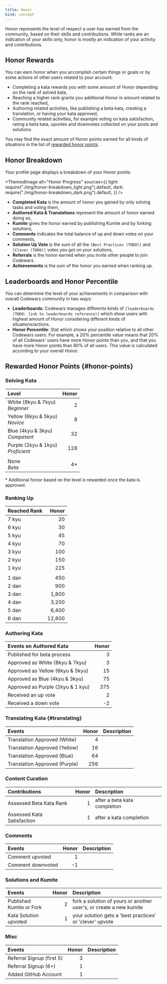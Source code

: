 ```yaml
---
title: Honor
kind: concept
---
```



Honor represents the level of respect a user has earned from the community, based on their skills and contributions. While ranks are an indication of your skills only, honor is mostly an indication of your activity and contributions.

## Honor Rewards

You can earn honor when you accomplish certain things or goals or by some actions of other users related to your account:

- Completing a kata rewards you with some amount of Honor depending on the rank of solved kata,
- Reaching a higher rank grants you additional Honor in amount related to the rank reached,
- Authoring related activities, like publishing a beta kata, creating a translation, or having your kata approved,
- Community related activities, for example voting on kata satisfaction, rating a beta kata, upvotes and downvotes collected on your posts and solutions

You may find the exact amount of Honor points earned for all kinds of situations in the list of [rewarded honor points](#honor-points).

## Honor Breakdown

Your profile page displays a breakdown of your Honor points:

<ThemedImage
  alt="Honor Progress"
  sources={{
    light: require("./img/honor-breakdown_light.png").default,
    dark: require("./img/honor-breakdown_dark.png").default,
  }}
/>

- **Completed Kata** is the amount of honor you gained by only solving tasks and voting them,
- **Authored Kata & Translations** represent the amount of honor earned doing so,
- **Kumite** gives the honor earned by publishing Kumite and by forking solutions,
- **Comments** indicates the total balance of up and down votes on your comments,
- **Solution Up Vote** is the sum of all the `[Best Practices (TODO)]` and `[Clever (TODO)]` votes you got on your solutions,
- **Referrals** is the honor earned when you invite other people to join Codewars.
- **Achievements** is the sum of the honor you earned when ranking up.

## Leaderboards and Honor Percentile

You can determine the level of your achievements in comparison with overall Codewars community in two ways:

- **Leaderboards**: Codewars manages differents kinds of `[leaderboards (TODO: link to leaderboards reference)]` which show users with highest amount of Honor considering different kinds of situations/actions.
- **Honor Percentile**: Stat which shows your position relative to all other Codewars users. For example, a 20% percentile value means that 20% of all Codewars' users have more Honor points than you, and that you have more Honor points than 80% of all users. This value is calculated according to your overall Honor.

## Rewarded Honor Points {#honor-points}

### Solving Kata

| Level                                   | Honor |
| :-------------------------------------- | ----: |
| White (8kyu & 7kyu) <br/> _Beginner_    |     2 |
| Yellow (6kyu & 5kyu) <br/> _Novice_     |     8 |
| Blue (4kyu & 3kyu) <br/> _Competent_    |    32 |
| Purple (2kyu & 1kyu) <br/> _Proficient_ |   128 |
|                                         |       |
| None <br/> _Beta_                       |   4\* |

\* Additional honor based on the level is rewarded once the kata is approved.

### Ranking Up

| Reached Rank |  Honor |
| :----------- | -----: |
| 7 kyu        |     20 |
| 6 kyu        |     30 |
| 5 kyu        |     45 |
| 4 kyu        |     70 |
| 3 kyu        |    100 |
| 2 kyu        |    150 |
| 1 kyu        |    225 |
|              |        |
| 1 dan        |    450 |
| 2 dan        |    900 |
| 3 dan        |  1,800 |
| 4 dan        |  3,200 |
| 5 dan        |  6,400 |
| 6 dan        | 12,800 |

### Authoring Kata

| Events on Authored Kata           | Honor |
| :-------------------------------- | ----: |
| Published for beta process        |     3 |
| Approved as White (8kyu & 7kyu)   |     3 |
| Approved as Yellow (6kyu & 5kyu)  |    15 |
| Approved as Blue (4kyu & 3kyu)    |    75 |
| Approved as Purple (2kyu & 1 kyu) |   375 |
| Received an up vote               |     2 |
| Received a down vote              |    -2 |

### Translating Kata {#translating}

| Events                        | Honor | Description |
| :---------------------------- | ----: | :---------- |
| Translation Approved (White)  |     4 |             |
| Translation Approved (Yellow) |    16 |             |
| Translation Approved (Blue)   |    64 |             |
| Translation Approved (Purple) |   256 |             |

### Content Curation

| Contributions              | Honor | Description                  |
| :------------------------- | ----: | :--------------------------- |
| Assessed Beta Kata Rank    |     1 | after a beta kata completion |
| Assessed Kata Satisfaction |     1 | after a kata completion      |

### Comments

| Events            | Honor | Description |
| :---------------- | ----: | :---------- |
| Comment upvoted   |     1 |             |
| Comment downvoted |    -1 |             |

### Solutions and Kumite

| Events                   | Honor | Description                                                        |
| :----------------------- | ----: | :----------------------------------------------------------------- |
| Published Kumite or Fork |     2 | fork a solution of yours or another user's, or create a new kumite |
| Kata Solution upvoted    |     1 | your solution gets a 'best practices' or 'clever' upvote           |

### Misc

| Events                    | Honor | Description |
| :------------------------ | ----: | :---------- |
| Referral Signup (first 5) |     3 |             |
| Referral Signup (6+)      |     1 |             |
| Added GitHub Account      |     1 |             |
